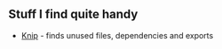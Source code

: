 

## Stuff I find quite handy

- [Knip](https://github.com/webpro/knip#%EF%B8%8F-knip) - finds unused files, dependencies and exports